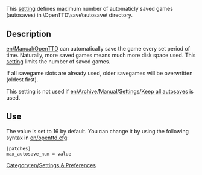 [[Category:en/Settings & Preferences]]

This [[en/Archive/Manual/Settings/Advanced Settings|setting]] defines maximum number of automaticly saved games (autosaves) in \OpenTTD\save\autosave\ directory.  

== Description ==

[[en/Manual/OpenTTD]] can automatically save the game every set period of time. Naturally, more saved games means much more disk space used. This [[en/Archive/Manual/Settings/Advanced Settings|setting]] limits the number of saved games.

If all savegame slots are already used, older savegames will be overwritten (oldest first).

This setting is not used if [[en/Archive/Manual/Settings/Keep all autosaves]] is used.

== Use ==

The value is set to 16 by default. You can change it by using the following syntax in [[en/openttd.cfg]]:
<pre>[patches]
max_autosave_num = value</pre>